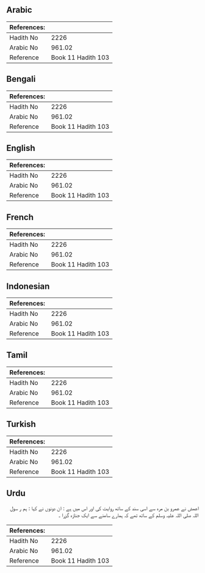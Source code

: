 ## Arabic


<div dir="rtl" lang="ar" style={{fontSize:'larger',backgroundColor:'#f8f9fa',padding:20}}>

</div>
<div style={{backgroundColor:'#f8f9fa',padding:20, marginBottom: 10}}><table> <thead> <tr> <th>References:</th> <th></th> </tr> </thead> <tbody><tr><td>Hadith No</td><td>2226</td></tr><tr><td>Arabic No</td><td>961.02</td></tr><tr><td>Reference</td><td>Book 11 Hadith 103</td></tr></tbody></table></div>

## Bengali


<div dir="ltr" lang="bn" style={{fontSize:'larger',backgroundColor:'#f8f9fa',padding:20}}>

</div>
<div style={{backgroundColor:'#f8f9fa',padding:20, marginBottom: 10}}><table> <thead> <tr> <th>References:</th> <th></th> </tr> </thead> <tbody><tr><td>Hadith No</td><td>2226</td></tr><tr><td>Arabic No</td><td>961.02</td></tr><tr><td>Reference</td><td>Book 11 Hadith 103</td></tr></tbody></table></div>

## English


<div dir="ltr" lang="en" style={{fontSize:'larger',backgroundColor:'#f8f9fa',padding:20}}>

</div>
<div style={{backgroundColor:'#f8f9fa',padding:20, marginBottom: 10}}><table> <thead> <tr> <th>References:</th> <th></th> </tr> </thead> <tbody><tr><td>Hadith No</td><td>2226</td></tr><tr><td>Arabic No</td><td>961.02</td></tr><tr><td>Reference</td><td>Book 11 Hadith 103</td></tr></tbody></table></div>

## French


<div dir="ltr" lang="fr" style={{fontSize:'larger',backgroundColor:'#f8f9fa',padding:20}}>

</div>
<div style={{backgroundColor:'#f8f9fa',padding:20, marginBottom: 10}}><table> <thead> <tr> <th>References:</th> <th></th> </tr> </thead> <tbody><tr><td>Hadith No</td><td>2226</td></tr><tr><td>Arabic No</td><td>961.02</td></tr><tr><td>Reference</td><td>Book 11 Hadith 103</td></tr></tbody></table></div>

## Indonesian


<div dir="ltr" lang="id" style={{fontSize:'larger',backgroundColor:'#f8f9fa',padding:20}}>

</div>
<div style={{backgroundColor:'#f8f9fa',padding:20, marginBottom: 10}}><table> <thead> <tr> <th>References:</th> <th></th> </tr> </thead> <tbody><tr><td>Hadith No</td><td>2226</td></tr><tr><td>Arabic No</td><td>961.02</td></tr><tr><td>Reference</td><td>Book 11 Hadith 103</td></tr></tbody></table></div>

## Tamil


<div dir="ltr" lang="ta" style={{fontSize:'larger',backgroundColor:'#f8f9fa',padding:20}}>

</div>
<div style={{backgroundColor:'#f8f9fa',padding:20, marginBottom: 10}}><table> <thead> <tr> <th>References:</th> <th></th> </tr> </thead> <tbody><tr><td>Hadith No</td><td>2226</td></tr><tr><td>Arabic No</td><td>961.02</td></tr><tr><td>Reference</td><td>Book 11 Hadith 103</td></tr></tbody></table></div>

## Turkish


<div dir="ltr" lang="tr" style={{fontSize:'larger',backgroundColor:'#f8f9fa',padding:20}}>

</div>
<div style={{backgroundColor:'#f8f9fa',padding:20, marginBottom: 10}}><table> <thead> <tr> <th>References:</th> <th></th> </tr> </thead> <tbody><tr><td>Hadith No</td><td>2226</td></tr><tr><td>Arabic No</td><td>961.02</td></tr><tr><td>Reference</td><td>Book 11 Hadith 103</td></tr></tbody></table></div>

## Urdu


<div dir="rtl" lang="ur" style={{fontSize:'larger',backgroundColor:'#f8f9fa',padding:20}}>
اعمش نے عمرو بن مرہ سے اسی سند کے ساتھ روایت کی اور اس میں ہے : ان دونوں نے کہا : ہم ر سول اللہ صلی اللہ علیہ وسلم کے ساتھ تھے کہ ہمارے سامنے سے ایک جنازہ گزرا ۔
</div>
<div style={{backgroundColor:'#f8f9fa',padding:20, marginBottom: 10}}><table> <thead> <tr> <th>References:</th> <th></th> </tr> </thead> <tbody><tr><td>Hadith No</td><td>2226</td></tr><tr><td>Arabic No</td><td>961.02</td></tr><tr><td>Reference</td><td>Book 11 Hadith 103</td></tr></tbody></table></div>